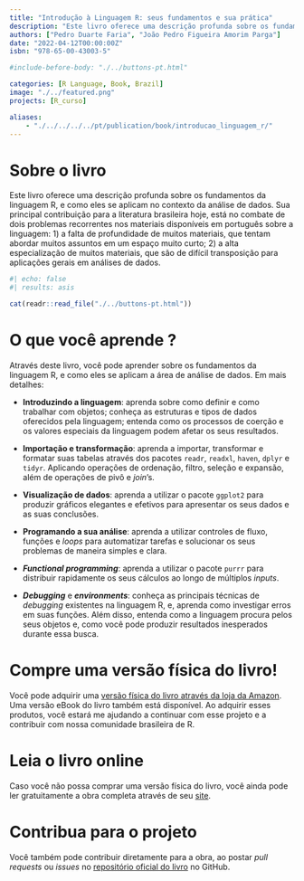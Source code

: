 ```yaml
---
title: "Introdução à Linguagem R: seus fundamentos e sua prática"
description: "Este livro oferece uma descrição profunda sobre os fundamentos da linguagem R, e como eles se aplicam no contexto da análise de dados."
authors: ["Pedro Duarte Faria", "João Pedro Figueira Amorim Parga"]
date: "2022-04-12T00:00:00Z"
isbn: "978-65-00-43003-5"

#include-before-body: "./../buttons-pt.html"

categories: [R Language, Book, Brazil]
image: "./../featured.png"
projects: [R_curso]

aliases: 
    - "./../../../../pt/publication/book/introducao_linguagem_r/"
---
```




# Sobre o livro

Este livro oferece uma descrição profunda sobre os fundamentos da linguagem R, e como eles se aplicam no contexto da análise de dados. Sua principal contribuição para a literatura brasileira hoje, está no combate de dois problemas recorrentes nos materiais disponíveis em português sobre a linguagem: 1) a falta de profundidade de muitos materiais, que tentam abordar muitos assuntos em um espaço muito curto; 2) a alta especialização de muitos materiais, que são de difícil transposição para aplicações gerais em análises de dados.

```r
#| echo: false
#| results: asis

cat(readr::read_file("./../buttons-pt.html"))
```

# O que você aprende ?

Através deste livro, você pode aprender sobre os fundamentos da linguagem R, e como eles se aplicam a área de análise de dados. Em mais detalhes:

- **Introduzindo a linguagem**: aprenda sobre como definir e como trabalhar com objetos; conheça as estruturas e tipos de dados oferecidos pela linguagem; entenda como os processos de coerção e os valores especiais da linguagem podem afetar os seus resultados.

- **Importação e transformação**: aprenda a importar, transformar e formatar suas tabelas através dos pacotes `readr`, `readxl`, `haven`, `dplyr` e `tidyr`. Aplicando operações de ordenação, filtro, seleção e expansão, além de operações de pivô e *join*'s.

- **Visualização de dados**: aprenda a utilizar o pacote `ggplot2` para produzir gráficos elegantes e efetivos para apresentar os seus dados e as suas conclusões.

- **Programando a sua análise**: aprenda a utilizar controles de fluxo, funções e *loops* para automatizar tarefas e solucionar os seus problemas de maneira simples e clara.

- ***Functional programming***: aprenda a utilizar o pacote `purrr` para distribuir rapidamente os seus cálculos ao longo de múltiplos *inputs*.

- ***Debugging*** e ***environments***: conheça as principais técnicas de *debugging* existentes na linguagem R, e, aprenda como investigar erros em suas funções. Além disso, entenda como a linguagem procura pelos seus objetos e, como você pode produzir resultados inesperados durante essa busca.


# Compre uma versão física do livro!

Você pode adquirir uma [versão física do livro através da loja da Amazon](https://amz.run/5UiQ). Uma versão eBook do livro também está disponível. Ao adquirir esses produtos, você estará me ajudando a continuar com esse projeto e a contribuir com nossa comunidade brasileira de R.


# Leia o livro online

Caso você não possa comprar uma versão física do livro, você ainda pode ler gratuitamente a obra completa através de seu [site](https://pedropark99.github.io/Introducao_R/).


# Contribua para o projeto

Você também pode contribuir diretamente para a obra, ao postar *pull requests* ou *issues* no [repositório oficial do livro](https://github.com/pedropark99/Introducao_R) no GitHub.

